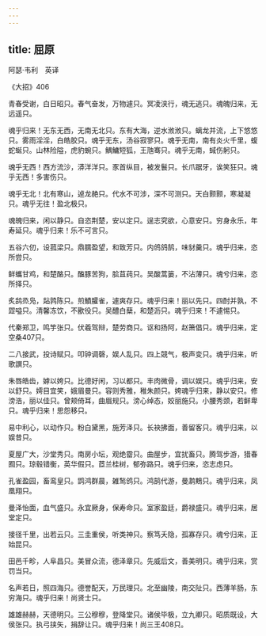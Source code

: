 ```yaml
---
---
---
```

title: 屈原
---




阿瑟·韦利　英译

《大招》406

青春受谢，白日昭只。春气奋发，万物遽只。冥凌浃行，魂无逃只。魂魄归来，无远遥只。

魂乎归来！无东无西，无南无北只。东有大海，逆水浟浟只。螭龙并流，上下悠悠只。雾雨淫淫，白皓胶只。魂乎无东，汤谷寂寥只。魂乎无南，南有炎火千里，蝮蛇蜒只。山林险隘，虎豹蜿只。鰅鱅短狐，王虺骞只。魂乎无南，蜮伤躬只。

魂乎无西！西方流沙，漭洋洋只。豕首纵目，被发鬟只。长爪踞牙，诶笑狂只。魂乎无西！多害伤只。

魂乎无北！北有寒山，逴龙赩只。代水不可涉，深不可测只。天白颢颢，寒凝凝只。魂乎无往！盈北极只。

魂魄归来，闲以静只。自恣荆楚，安以定只。逞志究欲，心意安只。穷身永乐，年寿延只。魂乎归来！乐不可言只。

五谷六仞，设菰梁只。鼎臑盈望，和致芳只。内鸧鸽鹄，味豺羹只。魂乎归来，恣所尝只。

鲜蠵甘鸡，和楚酪只。醢豚苦狗，脍苴莼只。吴酸蒿篓，不沾薄只。魂兮归来，恣所择只。

炙鸹烝凫，煔鹑陈只。煎鰿臛雀，遽爽存只。魂乎归来！丽以先只。四酎并孰，不歰嗌只。清馨冻饮，不歠役只。吴醴白蘖，和楚沥只。魂乎归来！不遽惕只。

代秦郑卫，鸣竽张只。伏羲驾辩，楚劳商只。讴和扬阿，赵箫倡只。魂乎归来，定空桑407只。

二八接武，投诗赋只。叩钟调磬，娱人乱只。四上競气，极声变只。魂乎归来，听歌譔只。

朱唇皓齿，嫭以姱只。比德好闲，习以都只。丰肉微骨，调以娱只。魂乎归来，安以舒只。嫮目宜笑，娥眉曼只。容则秀雅，稚朱颜只。姱魂乎归来，静以安只。修滂浩，丽以佳只。曾颊倚耳，曲眉规只。滂心绰态，姣丽施只。小腰秀颈，若鲜卑只。魂乎归来！思怨移只。

易中利心，以动作只。粉白黛黑，施芳泽只。长袂拂面，善留客只。魂乎归来，以娱昔只。

夏屋广大，沙堂秀只。南房小坛，观绝霤只。曲屋步，宜扰畜只。腾驾步游，猎春囿只。琼毂错衡，英华假只。茝兰桂树，郁弥路只。魂乎归来，恣志虑只。

孔雀盈园，畜鸾皇只。鹍鸿群晨，雑鹙鸧只。鸿鹄代游，曼鹔鷞只。魂乎归来，凤凰翔只。

曼泽怡面，血气盛只。永宜厥身，保寿命只。室家盈廷，爵禄盛只。魂乎归来，居堂定只。

接径千里，出若云只。三圭重侯，听类神只。察笃夭隐，孤寡存只。魂兮归来，正始昆只。

田邑千畛，人阜昌只。美冒众流，德泽章只。先威后文，善美明只。魂乎归来，赏罚当只。

名声若日，照四海只。德誉配天，万民理只。北至幽陵，南交阯只。西薄羊肠，东穷海只。魂乎归来！尚贤士只。

雄雄赫赫，天德明只。三公穆穆，登降堂只。诸侯毕极，立九卿只。昭质既设，大侯张只。执弓挟矢，捐辞让只。魂乎归来！尚三王408只。
